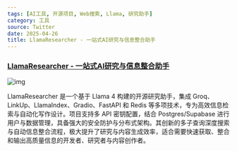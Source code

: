 ```yaml
---
tags: [AI工具, 开源项目, Web搜索, Llama, 研究助手]
category: 工具
source: Twitter
date: 2025-04-26
title: LlamaResearcher - 一站式AI研究与信息整合助手
---
```


### [LlamaResearcher - 一站式AI研究与信息整合助手](https://github.com/AstraBert/llama-4-researcher)

![img](https://img.mengpeng.tech/i/2025/05/04/6816b775955f8.webp)

LlamaResearcher 是一个基于 Llama 4 构建的开源研究助手，集成 Groq、LinkUp、LlamaIndex、Gradio、FastAPI 和 Redis 等多项技术，专为高效信息检索与自动化写作设计。项目支持多 API 密钥配置，结合 Postgres/Supabase 进行用户与数据管理，具备强大的安全防护与分布式架构。其创新的多子查询深度搜索与自动信息整合流程，极大提升了研究与内容生成效率，适合需要快速获取、整合和输出高质量信息的开发者、研究者与内容创作者。